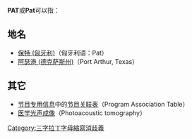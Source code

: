 '''PAT'''或'''Pat'''可以指：
==地名==
* [[保特_(匈牙利)|保特 (匈牙利)]]（匈牙利语：Pat）
* [[阿瑟港_(德克萨斯州)|阿瑟港 (德克萨斯州)]]（Port Arthur, Texas）

==其它==
* [[节目专用信息|节目专用信息]]中的[[节目关联表|节目关联表]]（Program Association Table）
* [[医学光声成像|医学光声成像]]（Photoacoustic tomography）
{{消歧义}}

[[Category:三字拉丁字母縮寫消歧義|Category:三字拉丁字母縮寫消歧義]]